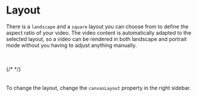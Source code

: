 
# Layout

There is a `landscape` and a `square` layout you can choose from to define the aspect ratio of your video. The video content is automatically adapted to the selected layout, so a video can be rendered in both landscape and portrait mode without you having to adjust anything manually.

<br />
<br />
<div
  style={{
    display: "flex",
    justifyContent: "space-around",
    gap: 10,
    alignItems: "center",
    maxWidth: "72rem",
  }}
>
  {/* <Layout type={"portrait"} aspectWidth={9} aspectHeight={16} /> */}
  <Layout type={"landscape"} aspectWidth={16} aspectHeight={9} />
  <Layout type={"square"} aspectWidth={1} aspectHeight={1} />
</div>
<br />
<br />
To change the layout, change the <code>canvasLayout</code> property in the right
sidebar.
